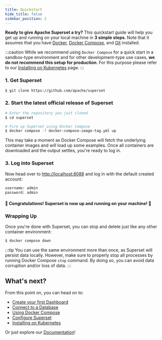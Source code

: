 ```yaml
---
title: Quickstart
hide_title: false
sidebar_position: 2
---
```


**Ready to give Apache Superset a try?** This quickstart guide will help you
get up and running on your local machine in **3 simple steps**. Note that
it assumes that you have [Docker](https://www.docker.com),
[Docker Compose](https://docs.docker.com/compose/), and
[Git](https://git-scm.com/) installed.

:::caution
While we recommend using `Docker Compose` for a quick start in a sandbox-type
environment and for other development-type use cases, **we
do not recommend this setup for production**. For this purpose please
refer to our
[Installing on Kubernetes](/docs/installation/kubernetes/)
page.
:::

### 1. Get Superset

```bash
$ git clone https://github.com/apache/superset
```

### 2. Start the latest official release of Superset

```bash
# Enter the repository you just cloned
$ cd superset

# Fire up Superset using Docker Compose
$ docker compose -f docker-compose-image-tag.yml up
```
This may take a moment as Docker Compose will fetch the underlying
container images and will load up some examples. Once all containers
are downloaded and the output settles, you're ready to log in.

### 3. Log into Superset
Now head over to [http://localhost:8088](http://localhost:8088) and log in with the default created account:
```bash
username: admin
password: admin
```

#### 🎉 Congratulations! Superset is now up and running on your machine! 🎉

### Wrapping Up
Once you're done with Superset, you can stop and delete just like any other container environment:
```bash
$ docker compose down
```
:::tip
You can use the same environment more than once, as Superset will persist data locally. However, make sure to properly stop all
processes by running Docker Compose `stop` command. By doing so, you can avoid data corruption and/or loss of data.
:::

## What's next?

From this point on, you can head on to:
- [Create your first Dashboard](/docs/using-superset/creating-your-first-dashboard)
- [Connect to a Database](/docs/databases/installing-database-drivers)
- [Using Docker Compose](/docs/installation/docker-compose)
- [Configure Superset](/docs/configuration/configuring-superset/)
- [Installing on Kubernetes](/docs/installation/kubernetes/)

Or just explore our [Documentation](https://superset.apache.org/docs/intro)!
